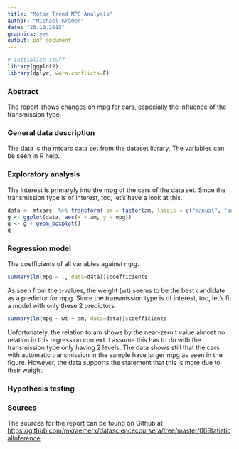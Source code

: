 ```yaml
---
title: "Motor Trend MPG Analysis"
author: "Michael Krämer"
date: "25.10.2015"
graphics: yes
output: pdf_document
---
```

```r
# initialize stuff
library(ggplot2)
library(dplyr, warn.conflicts=F)
```

### Abstract
The report shows changes on mpg for cars, especially the influence of the transmission type.

### General data description
The data is the mtcars data set from the dataset library. The variables can be seen in R help.

### Exploratory analysis
The interest is primaryly into the mpg of the cars of the data set. Since the transmission type is of interest, too, let's have a look at this.

```r
data <- mtcars  %>% transform( am = factor(am, labels = c("manual", "automatic")))
g <- ggplot(data, aes(x = am, y = mpg))
g <- g + geom_boxplot()
g
```

### Regression model
The coefficients of all variables against mpg.

```r
summary(lm(mpg ~ ., data=data))$coefficients
```

As seen from the t-values, the weight (wt) seems to be the best candidate as a predictor for mpg. Since the transmission type is of interest, too, let's fit a model with only these 2 predictors.

```r
summary(lm(mpg ~ wt + am, data=data))$coefficients
```

Unfortunately, the relation to am shows by the near-zero t value almost no relation in this regression context. I assume this has to do with the transmission type only having 2 levels. The data shows still that the cars with automatic transmission in the sample have larger mpg as seen in the figure. However, the data supports the statement that this is more due to their weight.

### Hypothesis testing

### Sources
The sources for the report can be found on Github at [https://github.com/mkraemerx/datasciencecoursera/tree/master/06StatisticalInference](https://github.com/mkraemerx/datasciencecoursera/tree/master/06StatisticalInference)
